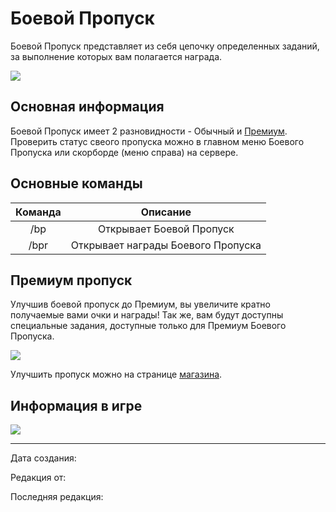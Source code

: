 # Боевой Пропуск

Боевой Пропуск представляет из себя цепочку определенных заданий, за выполнение которых вам полагается награда.

<img src="https://api.etty.su/wiki/survival/battlepass/info/menu.png" />

## Основная информация

Боевой Пропуск имеет 2 разновидности - Обычный и [Премиум](https://etty.su/docs/wiki/battlepass/bpinfo#Премиум%20пропуск). Проверить статус свеого пропуска можно в главном меню Боевого Пропуска или скорборде (меню справа) на сервере.

## Основные команды

| Команда | Описание |
| :---------: | :---------: |
| /bp | Открывает Боевой Пропуск  |
| /bpr | Открывает награды Боевого Пропуска |

## Премиум пропуск

Улучшив боевой пропуск до Премиум, вы увеличите кратно получаемые вами очки и награды! Так же, вам будут доступны специальные задания, доступные только для Премиум Боевого Пропуска.

<img src="https://api.etty.su/wiki/survival/battlepass/info/premium.png" />

Улучшить пропуск можно на странице [магазина](https://etty.su/).

## Информация в игре

<img src="https://api.etty.su/wiki/survival/battlepass/info/info.png" />

--------

Дата создания: <ArticleDataCreate />

Редакция от: <ArticleDataUpdate />

Последняя редакция: <ArticleAuthor />